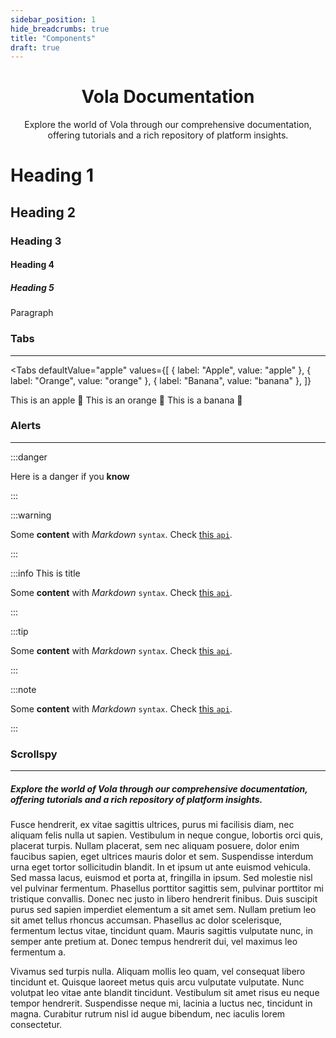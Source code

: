 ```yaml
---
sidebar_position: 1
hide_breadcrumbs: true
title: "Components"
draft: true
---
```



<div align="center">
  <VolaLogo />
</div>
<div align="center">

# Vola Documentation

</div>
<div align="center" style={{ maxWidth: "720px", marginInline: "auto" }}>
  Explore the world of Vola through our comprehensive documentation,
  offering tutorials and a rich repository of platform insights.
</div>

# Heading 1

## Heading 2

### Heading 3

#### Heading 4

##### Heading 5

Paragraph

### Tabs

---

<Tabs
  defaultValue="apple"
  values={[
    { label: "Apple", value: "apple" },
    { label: "Orange", value: "orange" },
    { label: "Banana", value: "banana" },
  ]}
>
  <TabItem value="apple">This is an apple 🍎</TabItem>
  <TabItem value="orange">This is an orange 🍊</TabItem>
  <TabItem value="banana">This is a banana 🍌</TabItem>
</Tabs>

### Alerts

---

:::danger

Here is a danger if you **know**

:::

:::warning

Some **content** with _Markdown_ `syntax`. Check [this `api`](#).

:::

:::info This is title

Some **content** with _Markdown_ `syntax`. Check [this `api`](#).

:::

:::tip

Some **content** with _Markdown_ `syntax`. Check [this `api`](#).

:::

:::note

Some **content** with _Markdown_ `syntax`. Check [this `api`](#).

:::

### Scrollspy

---

##### Explore the world of Vola through our comprehensive documentation, offering tutorials and a rich repository of platform insights.

Fusce hendrerit, ex vitae sagittis ultrices, purus mi facilisis diam, nec aliquam felis nulla ut sapien. Vestibulum in neque congue, lobortis orci quis, placerat turpis. Nullam placerat, sem nec aliquam posuere, dolor enim faucibus sapien, eget ultrices mauris dolor et sem. Suspendisse interdum urna eget tortor sollicitudin blandit. In et ipsum ut ante euismod vehicula. Sed massa lacus, euismod et porta at, fringilla in ipsum. Sed molestie nisl vel pulvinar fermentum. Phasellus porttitor sagittis sem, pulvinar porttitor mi tristique convallis. Donec nec justo in libero hendrerit finibus. Duis suscipit purus sed sapien imperdiet elementum a sit amet sem. Nullam pretium leo sit amet tellus rhoncus accumsan. Phasellus ac dolor scelerisque, fermentum lectus vitae, tincidunt quam. Mauris sagittis vulputate nunc, in semper ante pretium at. Donec tempus hendrerit dui, vel maximus leo fermentum a.

Vivamus sed turpis nulla. Aliquam mollis leo quam, vel consequat libero tincidunt et. Quisque laoreet metus quis arcu vulputate vulputate. Nunc volutpat leo vitae ante blandit tincidunt. Vestibulum sit amet risus eu neque tempor hendrerit. Suspendisse neque mi, lacinia a luctus nec, tincidunt in magna. Curabitur rutrum nisl id augue bibendum, nec iaculis lorem consectetur.
